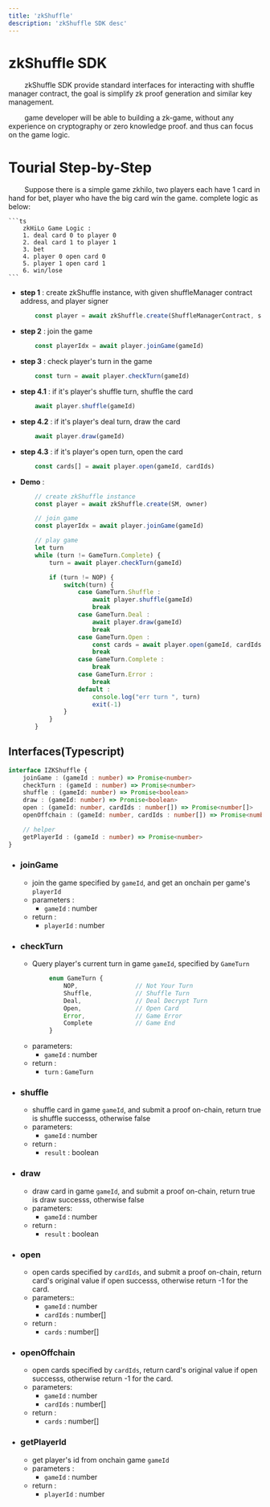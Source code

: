 ```yaml
---
title: 'zkShuffle'
description: 'zkShuffle SDK desc'
---
```


# zkShuffle SDK

&ensp;&ensp;&ensp;&ensp;
zkShuffle SDK provide standard interfaces for interacting with shuffle manager contract,
the goal is simplify zk proof generation and similar key management.    

&ensp;&ensp;&ensp;&ensp;
game developer will be able to building a zk-game, without any experience on cryptography or zero knowledge proof.
and thus can focus on the game logic.

# Tourial Step-by-Step

&ensp;&ensp;&ensp;&ensp;
Suppose there is a simple game zkhilo, two players each have 1 card in hand for bet, player who have the big card win the game. complete logic as below:

    ```ts
        zkHiLo Game Logic :
        1. deal card 0 to player 0
        2. deal card 1 to player 1
        3. bet
        4. player 0 open card 0
        5. player 1 open card 1
        6. win/lose
    ```


- **step 1** : create zkShuffle instance, with given shuffleManager contract address, and player signer

  ```ts
      const player = await zkShuffle.create(ShuffleManagerContract, signer)
  ```

- **step 2** : join the game
  ```ts
      const playerIdx = await player.joinGame(gameId)
  ```

- **step 3** : check player's turn in the game
  ```ts
      const turn = await player.checkTurn(gameId)
  ```

- **step 4.1** : if it's player's shuffle turn, shuffle the card
  ```ts
      await player.shuffle(gameId)
  ```

- **step 4.2** : if it's player's deal turn, draw the card
  ```ts
      await player.draw(gameId)
  ```

- **step 4.3** : if it's player's open turn, open the card
  ```ts
      const cards[] = await player.open(gameId, cardIds)
  ```

- **Demo** : 

  ```ts
      // create zkShuffle instance
      const player = await zkShuffle.create(SM, owner)

      // join game
      const playerIdx = await player.joinGame(gameId)

      // play game
      let turn
      while (turn != GameTurn.Complete) {
          turn = await player.checkTurn(gameId)

          if (turn != NOP) {
              switch(turn) {
                  case GameTurn.Shuffle :
                      await player.shuffle(gameId)
                      break
                  case GameTurn.Deal :
                      await player.draw(gameId)
                      break
                  case GameTurn.Open :
                      const cards = await player.open(gameId, cardIds)
                      break
                  case GameTurn.Complete :
                      break
                  case GameTurn.Error :
                      break
                  default :
                      console.log("err turn ", turn)
                      exit(-1)
              }
          }
      }
  ```


## Interfaces(Typescript)


```ts
interface IZKShuffle {
    joinGame : (gameId : number) => Promise<number>
    checkTurn : (gameId : number) => Promise<number>
    shuffle : (gameId: number) => Promise<boolean>
    draw : (gameId: number) => Promise<boolean>
    open : (gameId: number, cardIds : number[]) => Promise<number[]>
    openOffchain : (gameId: number, cardIds : number[]) => Promise<number[]>

    // helper
    getPlayerId : (gameId : number) => Promise<number> 
}
```

- ### joinGame
    - join the game specified by `gameId`, and get an onchain per game's `playerId`
    - parameters :
        - `gameId` : number
    - return :
        - `playerId` : number

- ### checkTurn
    - Query player's current turn in game `gameId`, specified by `GameTurn`
    ```typescript
            enum GameTurn {
                NOP,                // Not Your Turn
                Shuffle,            // Shuffle Turn
                Deal,               // Deal Decrypt Turn
                Open,               // Open Card
                Error,              // Game Error
                Complete            // Game End
            }
    ```
    - parameters:
        - `gameId` : number
    - return : 
        - `turn` : `GameTurn`

- ### shuffle
    - shuffle card in game `gameId`, and submit a proof on-chain, return true is shuffle successs, otherwise false
    - parameters:
        - `gameId` : number
    - return : 
        - `result` : boolean
    

- ### draw
    - draw card in game `gameId`, and submit a proof on-chain, return true is draw successs, otherwise false
    - parameters:
        - `gameId` : number
    - return : 
        - `result` : boolean

- ### open
    - open cards specified by `cardIds`, and submit a proof on-chain, return card's original value if open successs, otherwise return -1 for the card.
    - parameters::
        - `gameId` : number
        - `cardIds` : number[]
    - return :
        - `cards` : number[]

- ### openOffchain
    - open cards specified by `cardIds`, return card's original value if open successs, otherwise return -1 for the card.
    - parameters:
        - `gameId` : number
        - `cardIds` : number[]
    - return :
        - `cards` : number[]

- ### getPlayerId
    - get player's id from onchain game `gameId`
    - parameters :
        - `gameId` : number
    - return :
        - `playerId` : number


